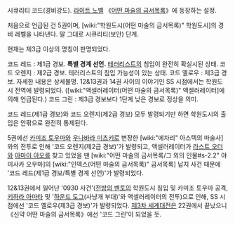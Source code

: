 시큐리티 코드(경비강도). [[라이트 노벨]] 《[[어떤 마술의 금서목록]]》에 등장하는 설정.

처음으로 언급된 건 5권이며, [wiki:"학원도시(어떤 마술의 금서목록)" 학원도시]의 경비 레벨을 나타낸다. 말 그대로 시큐리티(보안) 단계.

현재는 제3급 이상의 명칭이 판명되었다.

코드 레드 : 제1급 경보. '''특별 경계 선언.''' [[테러리스트]]의 침입이 완전히 확실시된 상태.
코드 오렌지 : 제2급 경보. 테러리스트의 침입 가능성이 있는 상태.
코드 옐로우 : 제3급 경보. 자세한 내용은 상세불명. 12&13권과 14권 사이의 이야기인 SS 시점에서는 학원도시 전역에 발령되었다. ([wiki:"액셀러레이터(어떤 마술의 금서목록)" 액셀러레이터]에 의해 언급된다.)
코드 그린 : 제3급 경보보다 1단계 낮은 경보로 정상을 의미.

코드 레드(제1급 경보)와 코드 오렌지(제2급 경보) 모두 발령되기만 하면 학원도시의 출입은 안팎으로 완전히 통제된다.

5권에선 [[카미조 토우마]]와 [[우나바라 미츠키]]로 변장한 [wiki:"에차리" 아스텍의 마술사]와의 전투로 인해 '코드 오렌지(제2급 경보)'가 발령되고, 액셀러레이터가 [[라스트 오더]]와 [[아마이 아오]]를 찾고 있었을 땐 [wiki:"어떤 마술의 금서목록/그 외의 인물#s-2.2" 야미사카 오우마]의 [wiki:"인덱스(어떤 마술의 금서목록)" 금서목록] 납치 사건 때문에 '코드 레드(제1급 경보/특별 경계 선언)'가 발령되었다.

12&13권에서 일어난 '0930 사건'([[전방의 벤토]]의 학원도시 침입 및 카미조 토우마 공격, [[키하라 아마타]] 및 '[[하운드 도그]](사냥개 부대)'와 액셀러레이터의 전투)으로 인해, SS 시점에선 '코드 옐로우(제3급 경보)'가 발령되었다. [[제3차 세계대전]]은 22권에서 끝났으니 《신약 어떤 마술의 금서목록》에선 '코드 그린'이 되었을 듯.
